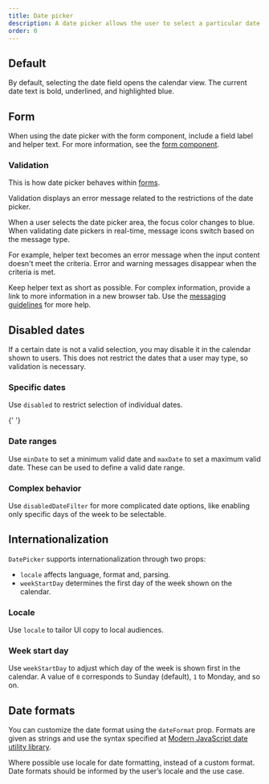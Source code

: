 ```yaml
---
title: Date picker
description: A date picker allows the user to select a particular date.
order: 0
---
```



## Default

By default, selecting the date field opens the calendar view. The current date text is bold, underlined, and highlighted blue.

<Example
  Component={DatePickerDefault}
  packageName="@atlaskit/datetime-picker"
/>

## Form

When using the date picker with the form component, include a field label and helper text. For more information, see the [form component](/components/form/examples).

<Example Component={DatePickerForm} packageName="@atlaskit/datetime-picker" />

### Validation

This is how date picker behaves within [forms](/components/form/examples).

Validation displays an error message related to the restrictions of the date picker.

When a user selects the date picker area, the focus color changes to blue. When validating date pickers in real-time, message icons switch based on the message type.

For example, helper text becomes an error message when the input content doesn't meet the criteria. Error and warning messages disappear when the criteria is met.

Keep helper text as short as possible. For complex information, provide a link to more information in a new browser tab. Use the [messaging guidelines](/content/messaging-guidelines) for more help.

<Example
  Component={DatePickerValidation}
  packageName="@atlaskit/datetime-picker"
/>

## Disabled dates

If a certain date is not a valid selection, you may disable it in the calendar shown to users. This does not restrict the dates that a user may type, so validation is necessary.

### Specific dates

Use `disabled` to restrict selection of individual dates.

<Example
  Component={DatePickerDisable}
  packageName="@atlaskit/datetime-picker"
/>{' '}

### Date ranges

Use `minDate` to set a minimum valid date and `maxDate` to set a maximum valid date. These can be used to define a valid date range.

<Example
  Component={DatePickerDisableRange}
  packageName="@atlaskit/datetime-picker"
/>

### Complex behavior

Use `disabledDateFilter` for more complicated date options, like enabling only specific days of the week to be selectable.

<Example
  Component={DatePickerDisableComplex}
  packageName="@atlaskit/datetime-picker"
/>

## Internationalization

`DatePicker` supports internationalization through two props:

- `locale` affects language, format and, parsing.
- `weekStartDay` determines the first day of the week shown on the calendar.

### Locale

Use `locale` to tailor UI copy to local audiences.

<Example Component={DatePickerLocale} packageName="@atlaskit/datetime-picker" />

### Week start day

Use `weekStartDay` to adjust which day of the week is shown first in the calendar. A value of `0` corresponds to Sunday (default), `1` to Monday, and so on.

<Example
  Component={DatePickerWeekStartDay}
  packageName="@atlaskit/datetime-picker"
/>

## Date formats

You can customize the date format using the `dateFormat` prop. Formats are given as strings and use the syntax specified at [Modern JavaScript date utility library](https://date-fns.org/).

Where possible use locale for date formatting, instead of a custom format. Date formats should be informed by the user’s locale and the use case.

<Example
  Component={DatePickerFormatting}
  packageName="@atlaskit/datetime-picker"
/>
